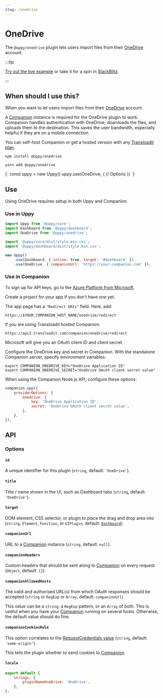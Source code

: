 ```yaml
---
slug: /onedrive
---
```




# OneDrive

The `@uppy/onedrive` plugin lets users import files from their
[OneDrive](https://onedrive.com) account.

:::tip

[Try out the live example](/examples) or take it for a spin in
[StackBlitz](https://stackblitz.com/edit/vitejs-vite-zaqyaf?file=main.js).

:::

## When should I use this?

When you want to let users import files from their
[OneDrive](https://onedrive.com) account.

A [Companion](/docs/companion) instance is required for the OneDrive plugin to
work. Companion handles authentication with OneDrive, downloads the files, and
uploads them to the destination. This saves the user bandwidth, especially
helpful if they are on a mobile connection.

You can self-host Companion or get a hosted version with any
[Transloadit plan](https://transloadit.com/pricing/).

<Tabs>
  <TabItem value="npm" label="NPM" default>

```shell
npm install @uppy/onedrive
```

  </TabItem>

  <TabItem value="yarn" label="Yarn">

```shell
yarn add @uppy/onedrive
```

  </TabItem>

  <TabItem value="cdn" label="CDN">
    <UppyCdnExample>
      {`
        const uppy = new Uppy()
        uppy.use(OneDrive, {
          // Options
        })
      `}
    </UppyCdnExample>
  </TabItem>
</Tabs>

## Use

Using OneDrive requires setup in both Uppy and Companion.

### Use in Uppy

```js {10-13} showLineNumbers
import Uppy from '@uppy/core';
import Dashboard from '@uppy/dashboard';
import OneDrive from '@uppy/onedrive';

import '@uppy/core/dist/style.min.css';
import '@uppy/dashboard/dist/style.min.css';

new Uppy()
	.use(Dashboard, { inline: true, target: '#dashboard' })
	.use(OneDrive, { companionUrl: 'https://your-companion.com' });
```

### Use in Companion

To sign up for API keys, go to the
[Azure Platform from Microsoft](https://portal.azure.com/#view/Microsoft_AAD_RegisteredApps/ApplicationsListBlade).

Create a project for your app if you don’t have one yet.

The app page has a `"Redirect URIs"` field. Here, add:

```
https://$YOUR_COMPANION_HOST_NAME/onedrive/redirect
```

If you are using Transloadit hosted Companion:

```
https://api2.transloadit.com/companion/onedrive/redirect
```

Microsoft will give you an OAuth client ID and client secret.

Configure the OneDrive key and secret in Companion. With the standalone
Companion server, specify environment variables:

```shell
export COMPANION_ONEDRIVE_KEY="OneDrive Application ID"
export COMPANION_ONEDRIVE_SECRET="OneDrive OAuth client secret value"
```

When using the Companion Node.js API, configure these options:

```js
companion.app({
	providerOptions: {
		onedrive: {
			key: 'OneDrive Application ID',
			secret: 'OneDrive OAuth client secret value',
		},
	},
});
```

## API

### Options

#### `id`

A unique identifier for this plugin (`string`, default: `'OneDrive'`).

#### `title`

Title / name shown in the UI, such as Dashboard tabs (`string`, default:
`'OneDrive'`).

#### `target`

DOM element, CSS selector, or plugin to place the drag and drop area into
(`string`, `Element`, `Function`, or `UIPlugin`, default:
[`Dashboard`](/docs/dashboard)).

#### `companionUrl`

URL to a [Companion](/docs/companion) instance (`string`, default: `null`).

#### `companionHeaders`

Custom headers that should be sent along to [Companion](/docs/companion) on
every request (`Object`, default: `{}`).

#### `companionAllowedHosts`

The valid and authorised URL(s) from which OAuth responses should be accepted
(`string` or `RegExp` or `Array`, default: `companionUrl`).

This value can be a `string`, a `RegExp` pattern, or an `Array` of both. This is
useful when you have your [Companion](/docs/companion) running on several hosts.
Otherwise, the default value should do fine.

#### `companionCookiesRule`

This option correlates to the
[RequestCredentials value](https://developer.mozilla.org/en-US/docs/Web/API/Request/credentials)
(`string`, default: `'same-origin'`).

This tells the plugin whether to send cookies to [Companion](/docs/companion).

#### `locale`

```js
export default {
	strings: {
		pluginNameOneDrive: 'OneDrive',
	},
};
```
